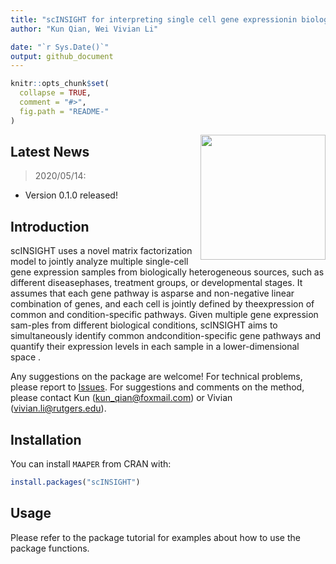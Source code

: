 ```yaml
---
title: "scINSIGHT for interpreting single cell gene expressionin biologically heterogeneous data"
author: "Kun Qian, Wei Vivian Li"

date: "`r Sys.Date()`"
output: github_document
---
```


<!-- README.md is generated from README.Rmd. Please edit that file -->

```r
knitr::opts_chunk$set(
  collapse = TRUE,
  comment = "#>",
  fig.path = "README-"
)
```

<img src="https://github.com/Vivianstats/data-pkg/raw/main/img/scINSIGHT.png" height="200" align="right" />

## Latest News

> 2020/05/14:

 + Version 0.1.0 released!

 
## Introduction

scINSIGHT uses a novel matrix factorization model to jointly analyze multiple single-cell gene expression samples from biologically heterogeneous sources, such as different diseasephases,  treatment groups,  or developmental stages.   It assumes that each gene pathway is asparse  and  non-negative  linear  combination  of  genes,  and  each  cell  is  jointly  defined  by  theexpression of common and condition-specific pathways.   Given multiple gene expression sam-ples from different biological conditions, scINSIGHT aims to simultaneously identify common andcondition-specific gene pathways and quantify their expression levels in each sample in a lower-dimensional space .

Any suggestions on the package are welcome! For technical problems, please report to [Issues](https://github.com/Vivianstats/scINSIGHT/issues). For suggestions and comments on the method, please contact Kun (<kun_qian@foxmail.com>) or Vivian (<vivian.li@rutgers.edu>). 

## Installation

You can install `MAAPER` from CRAN with:

```r
install.packages("scINSIGHT")
```

## Usage
Please refer to the package tutorial for examples about how to use the package functions.
